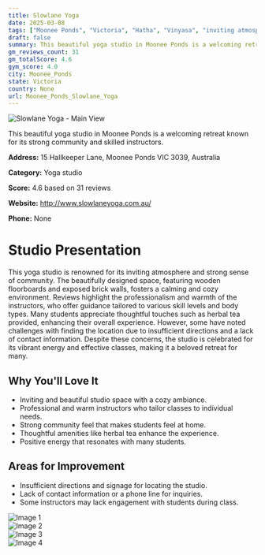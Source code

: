 ```yaml
---
title: Slowlane Yoga
date: 2025-03-08
tags: ["Moonee Ponds", "Victoria", "Hatha", "Vinyasa", "inviting atmosphere", "community-focused", "Moonee Ponds"]  
draft: false
summary: This beautiful yoga studio in Moonee Ponds is a welcoming retreat known for its strong community and skilled instructors.
gm_reviews_count: 31
gm_totalScore: 4.6
gym_score: 4.0
city: Moonee_Ponds
state: Victoria
country: None
url: Moonee_Ponds_Slowlane_Yoga
---
```


<div className="aspect-[16/9] relative my-8">
  <img 
    src="https://lh3.googleusercontent.com/gps-cs-s/AB5caB8jnRATtvJoXShMgCWj1xhyY0yWU4aX9tUyp1L2uXwXxd-1QZuzXNzgE2xagPtl7ZsGUIpnxiattTjANpO-Y8yXIWDAwEK7QYesulIL8Bt5FlAN_8SGWMeNWogX3P9jwWYIwZB-=w1920-h1080-k-no"
    alt="Slowlane Yoga - Main View"
    className="object-cover absolute inset-0 w-full h-full rounded-lg"
  />
</div>

This beautiful yoga studio in Moonee Ponds is a welcoming retreat known for its strong community and skilled instructors.

**Address:** 15 Hallkeeper Lane, Moonee Ponds VIC 3039, Australia

**Category:** Yoga studio

**Score:** 4.6 based on 31 reviews

**Website:** http://www.slowlaneyoga.com.au/

**Phone:** None

# Studio Presentation

This yoga studio is renowned for its inviting atmosphere and strong sense of community. The beautifully designed space, featuring wooden floorboards and exposed brick walls, fosters a calming and cozy environment. Reviews highlight the professionalism and warmth of the instructors, who offer guidance tailored to various skill levels and body types. Many students appreciate thoughtful touches such as herbal tea provided, enhancing their overall experience. However, some have noted challenges with finding the location due to insufficient directions and a lack of contact information. Despite these concerns, the studio is celebrated for its vibrant energy and effective classes, making it a beloved retreat for many.

## Why You'll Love It

- Inviting and beautiful studio space with a cozy ambiance.
- Professional and warm instructors who tailor classes to individual needs.
- Strong community feel that makes students feel at home.
- Thoughtful amenities like herbal tea enhance the experience.
- Positive energy that resonates with many students.

## Areas for Improvement

- Insufficient directions and signage for locating the studio.
- Lack of contact information or a phone line for inquiries.
- Some instructors may lack engagement with students during class.

<div className="grid grid-cols-1 xl:grid-cols-2 gap-4 my-8">
<div className="aspect-[4/3] relative"><img src="https://lh5.googleusercontent.com/p/AF1QipPOW40_AL4HyFSgUGyBmrtW93v929w0L34JJZRD=w1920-h1080-k-no" alt="Image 1" className="object-cover absolute inset-0 w-full h-full rounded-lg" /></div>
<div className="aspect-[4/3] relative"><img src="https://lh5.googleusercontent.com/p/AF1QipO1y9fZFxiFer3d4mEREMQ9wSFOcld8wuVB-3Xl=w1920-h1080-k-no" alt="Image 2" className="object-cover absolute inset-0 w-full h-full rounded-lg" /></div>
<div className="aspect-[4/3] relative"><img src="https://lh5.googleusercontent.com/p/AF1QipNx8E0GKtwYFdvdEiumLm8oAg3OSnWSRBj3L9Ip=w1920-h1080-k-no" alt="Image 3" className="object-cover absolute inset-0 w-full h-full rounded-lg" /></div>
<div className="aspect-[4/3] relative"><img src="https://lh5.googleusercontent.com/p/AF1QipPorsDTO0lwsombQAaxdrh_SjuGFIHE4O8bcSS-=w1920-h1080-k-no" alt="Image 4" className="object-cover absolute inset-0 w-full h-full rounded-lg" /></div>
</div>